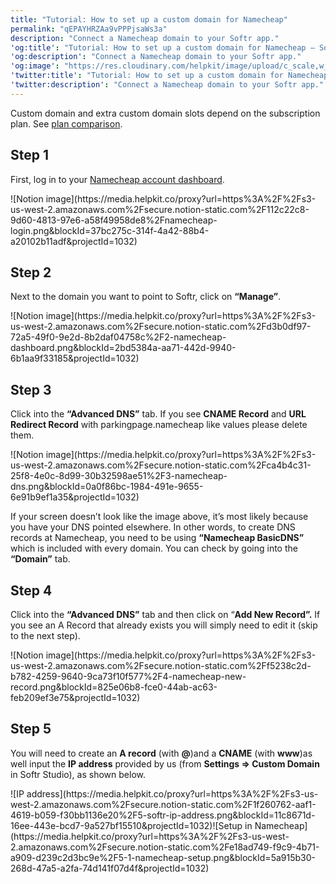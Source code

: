 ```yaml
---
title: "Tutorial: How to set up a custom domain for Namecheap"
permalink: "qEPAYHRZAa9vPPPjsaWs3a"
description: "Connect a Namecheap domain to your Softr app."
'og:title': "Tutorial: How to set up a custom domain for Namecheap – Softr Help Docs"
'og:description': "Connect a Namecheap domain to your Softr app."
'og:image': "https://res.cloudinary.com/helpkit/image/upload/c_scale,w_700,q_auto/v1674219840/softrdocs_meta_OG_Image_Url_258f31c013.png"
'twitter:title': "Tutorial: How to set up a custom domain for Namecheap – Softr Help Docs"
'twitter:description': "Connect a Namecheap domain to your Softr app."
---
```

<Note>Custom domain and extra custom domain slots depend on the subscription plan. See [plan comparison](https://www.softr.io/pricing). </Note>

## **Step 1**

First, log in to your [Namecheap account dashboard](https://www.namecheap.com/myaccount/login/).
<Frame>![Notion image](https://media.helpkit.co/proxy?url=https%3A%2F%2Fs3-us-west-2.amazonaws.com%2Fsecure.notion-static.com%2F112c22c8-9d60-4813-97e6-a58f49958de8%2Fnamecheap-login.png&blockId=37bc275c-314f-4a42-88b4-a20102b11adf&projectId=1032)</Frame>

## **Step 2**

Next to the domain you want to point to Softr, click on **“Manage”**.
<Frame>![Notion image](https://media.helpkit.co/proxy?url=https%3A%2F%2Fs3-us-west-2.amazonaws.com%2Fsecure.notion-static.com%2Fd3b0df97-72a5-49f0-9e2d-8b2daf04758c%2F2-namecheap-dashboard.png&blockId=2bd5384a-aa71-442d-9940-6b1aa9f33185&projectId=1032)</Frame>

## **Step 3**

Click into the **“Advanced DNS”** tab. If you see **CNAME Record** and **URL Redirect Record** with parkingpage.namecheap like values please delete them.
<Frame>![Notion image](https://media.helpkit.co/proxy?url=https%3A%2F%2Fs3-us-west-2.amazonaws.com%2Fsecure.notion-static.com%2Fca4b4c31-25f8-4e0c-8d99-30b32598ae51%2F3-namecheap-dns.png&blockId=0a0f86bc-1984-491e-9655-6e91b9ef1a35&projectId=1032)</Frame>

If your screen doesn’t look like the image above, it’s most likely because you have your DNS pointed elsewhere. In other words, to create DNS records at Namecheap, you need to be using **“Namecheap BasicDNS”** which is included with every domain. You can check by going into the **“Domain”** tab.

## **Step 4**

Click into the **“Advanced DNS”** tab and then click on “**Add New Record”.** If you see an A Record that already exists you will simply need to edit it (skip to the next step).
<Frame>![Notion image](https://media.helpkit.co/proxy?url=https%3A%2F%2Fs3-us-west-2.amazonaws.com%2Fsecure.notion-static.com%2Ff5238c2d-b782-4259-9640-9ca73f10f577%2F4-namecheap-new-record.png&blockId=825e06b8-fce0-44ab-ac63-feb209ef3e75&projectId=1032)</Frame>

## **Step 5**

You will need to create an **A record** (with **@**)and a **CNAME** (with **www**)as well input the **IP address** provided by us (from **Settings => Custom Domain** in Softr Studio), as shown below.
<Frame caption="IP address">![IP address](https://media.helpkit.co/proxy?url=https%3A%2F%2Fs3-us-west-2.amazonaws.com%2Fsecure.notion-static.com%2F1f260762-aaf1-4619-b059-f30bb1136e20%2F5-softr-ip-address.png&blockId=11c8671d-16ee-443e-bcd7-9a527bf15510&projectId=1032)</Frame><Frame caption="Setup in Namecheap">![Setup in Namecheap](https://media.helpkit.co/proxy?url=https%3A%2F%2Fs3-us-west-2.amazonaws.com%2Fsecure.notion-static.com%2Fe18ad749-f9c9-4b71-a909-d239c2d3bc9e%2F5-1-namecheap-setup.png&blockId=5a915b30-268d-47a5-a2fa-74d141f07d4f&projectId=1032)</Frame>